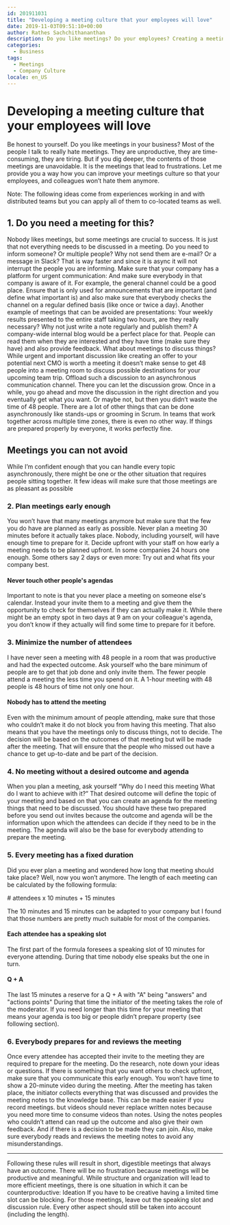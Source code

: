 ```yaml
---
id: 201911031
title: "Developing a meeting culture that your employees will love"
date: 2019-11-03T09:51:10+00:00
author: Rathes Sachchithananthan
description: Do you like meetings? Do your employees? Creating a meeting culture that is efficient and that everybody loves isn't that difficult if you follow these ideas.
categories:
  - Business
tags:
  - Meetings
  - Company Culture
locale: en_US
---
```



# Developing a meeting culture that your employees will love

Be honest to yourself. Do you like meetings in your business? Most of the people I talk to really hate meetings. They are unproductive, they are time-consuming, they are tiring. But if you dig deeper, the contents of those meetings are unavoidable. It is the meetings that lead to frustrations.
Let me provide you a way how you can improve your meetings culture so that your employees, and colleagues won’t hate them anymore.

<Note>
  Note: The following ideas come from experiences working in and with
  distributed teams but you can apply all of them to co-located teams as well.
</Note>

## 1. Do you need a meeting for this?

Nobody likes meetings, but some meetings are crucial to success. It is just that not everything needs to be discussed in a meeting.
Do you need to inform someone? Or multiple people? Why not send them are e-mail? Or a message in Slack? That is way faster and since it is async it will not interrupt the people you are informing.
Make sure that your company has a platform for urgent communication: And make sure everybody in that company is aware of it.
For example, the general channel could be a good place. Ensure that is only used for announcements that are important (and define what important is) and also make sure that everybody checks the channel on a regular defined basis (like once or twice a day).
Another example of meetings that can be avoided are presentations: Your weekly results presented to the entire staff taking two hours, are they really necessary? Why not just write a note regularly and publish them?
A company-wide internal blog would be a perfect place for that. People can read them when they are interested and they have time (make sure they have) and also provide feedback.
What about meetings to discuss things? While urgent and important discussion like creating an offer to your potential next CMO is worth a meeting it doesn’t make sense to get 48 people into a meeting room to discuss possible destinations for your upcoming team trip.
Offload such a discussion to an asynchronous communication channel. There you can let the discussion grow. Once in a while, you go ahead and move the discussion in the right direction and you eventually get what you want. Or maybe not, but then you didn’t waste the time of 48 people.
There are a lot of other things that can be done asynchronously like stands-ups or grooming in Scrum. In teams that work together across multiple time zones, there is even no other way. If things are prepared properly by everyone, it works perfectly fine.

## Meetings you can not avoid

While I’m confident enough that you can handle every topic asynchronously, there might be one or the other situation that requires people sitting together.
It few ideas will make sure that those meetings are as pleasant as possible

### 2. Plan meetings early enough

You won’t have that many meetings anymore but make sure that the few you do have are planned as early as possible.
Never plan a meeting 30 minutes before it actually takes place. Nobody, including yourself, will have enough time to prepare for it.
Decide upfront with your staff on how early a meeting needs to be planned upfront. In some companies 24 hours one enough. Some others say 2 days or even more: Try out and what fits your company best.

#### Never touch other people's agendas

Important to note is that you never place a meeting on someone else's calendar. Instead your invite them to a meeting and give them the opportunity to check for themselves if they can actually make it.
While there might be an empty spot in two days at 9 am on your colleague's agenda, you don’t know if they actually will find some time to prepare for it before.

### 3. Minimize the number of attendees

I have never seen a meeting with 48 people in a room that was productive and had the expected outcome.
Ask yourself who the bare minimum of people are to get that job done and only invite them. The fewer people attend a meeting the less time you spend on it.
A 1-hour meeting with 48 people is 48 hours of time not only one hour.

#### Nobody has to attend the meeting

Even with the minimum amount of people attending, make sure that those who couldn’t make it do not block you from having this meeting.
That also means that you have the meetings only to discuss things, not to decide. The decision will be based on the outcomes of that meeting but will be made after the meeting. That will ensure that the people who missed out have a chance to get up-to-date and be part of the decision.

### 4. No meeting without a desired outcome and agenda

When you plan a meeting, ask yourself “Why do I need this meeting What do I want to achieve with it?”
That desired outcome will define the topic of your meeting and based on that you can create an agenda for the meeting things that need to be discussed.
You should have these two prepared before you send out invites because the outcome and agenda will be the information upon which the attendees can decide if they need to be in the meeting.
The agenda will also be the base for everybody attending to prepare the meeting.

### 5. Every meeting has a fixed duration

Did you ever plan a meeting and wondered how long that meeting should take place? Well, now you won’t anymore.
The length of each meeting can be calculated by the following formula:

<Calculation># attendees x 10 minutes + 15 minutes</Calculation>

The 10 minutes and 15 minutes can be adapted to your company but I found that those numbers are pretty much suitable for most of the companies.

#### Each attendee has a speaking slot

The first part of the formula foresees a speaking slot of 10 minutes for everyone attending. During that time nobody else speaks but the one in turn.

#### Q + A

The last 15 minutes a reserve for a Q + A with "A" being "answers" and "actions points"
During that time the initiator of the meeting takes the role of the moderator.
If you need longer than this time for your meeting that means your agenda is too big or people didn’t prepare property (see following section).

### 6. Everybody prepares for and reviews the meeting

Once every attendee has accepted their invite to the meeting they are required to prepare for the meeting. Do the research, note down your ideas or questions.
If there is something that you want others to check upfront, make sure that you communicate this early enough. You won’t have time to show a 20-minute video during the meeting.
After the meeting has taken place, the initiator collects everything that was discussed and provides the meeting notes to the knowledge base.
This can be made easier if you record meetings. but videos should never replace written notes because you need more time to consume videos than notes.
Using the notes peoples who couldn’t attend can read up the outcome and also give their own feedback. And if there is a decision to be made they can join.
Also, make sure everybody reads and reviews the meeting notes to avoid any misunderstandings.

---

Following these rules will result in short, digestible meetings that always have an outcome. There will be no frustration because meetings will be productive and meaningful.
While structure and organization will lead to more efficient meetings, there is one situation in which it can be counterproductive: Ideation
If you have to be creative having a limited time slot can be blocking. For those meetings, leave out the speaking slot and discussion rule. Every other aspect should still be taken into account (including the length).
